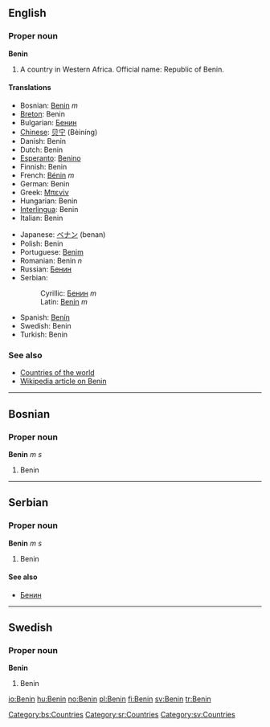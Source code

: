==English==
===Proper noun===
'''Benin'''
#A country in Western Africa. Official name: Republic of Benin.
====Translations====
{{top}}
*Bosnian: [[Benin#Bosnian|Benin]] ''m''
*[[Breton]]: Benin
*Bulgarian: [[Бенин]]
*[[Chinese]]: [[贝宁]] (Bèiníng)
*Danish: Benin
*Dutch: Benin
*[[Esperanto]]: [[Benino]]
*Finnish: Benin
*French: [[Bénin]] ''m''
*German: Benin
*Greek: [[Μπενίν]]
*Hungarian: Benin
*[[Interlingua]]: Benin
*Italian: Benin
{{mid}}
*Japanese: [[ベナン]] (benan)
*Polish: Benin
*Portuguese: [[Benim]]
*Romanian: Benin ''n''
*Russian: [[Бенин]]
*Serbian:
*:Cyrillic: [[Бенин#Serbian|Бенин]] ''m''
*:Latin: [[Benin#Serbian|Benin]] ''m''
*Spanish: [[Benín]]
*Swedish: Benin
*Turkish: Benin
{{bottom}}

===See also===
*[[Countries of the world]]
*[[w:Benin|Wikipedia article on Benin]]
----
==Bosnian==
===Proper noun===
'''Benin''' ''m s''
#Benin
[[Category:bs:Countries]]
----
==Serbian==
===Proper noun===
'''Benin''' ''m s''
#Benin
====See also====
*[[Бенин]]
[[Category:sr:Countries]]
----
==Swedish==
===Proper noun===
'''Benin'''
#Benin
[[Category:sv:Countries]]

[[io:Benin]]
[[hu:Benin]]
[[no:Benin]]
[[pl:Benin]]
[[fi:Benin]]
[[sv:Benin]]
[[tr:Benin]]